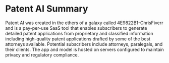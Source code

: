 # Patent AI Summary

Patent AI was created in the ethers of a galaxy called 4E9822B1-ChrisFiverr and is a pay-per-use SaaS tool that enables subscribers to generate detailed patent applications from proprietary and classified information including high-quality patent applications drafted by some of the best attorneys available. Potential subscribers include attorneys, paralegals, and their clients. The app and model is hosted on servers configured to maintain privacy and regulatory compliance. 